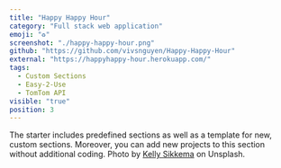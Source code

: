 ```yaml
---
title: "Happy Happy Hour"
category: "Full stack web application"
emoji: "♻️"
screenshot: "./happy-happy-hour.png"
github: "https://github.com/vivsnguyen/Happy-Happy-Hour"
external: "https://happyhappy-hour.herokuapp.com/"
tags:
  - Custom Sections
  - Easy-2-Use
  - TomTom API
visible: "true"
position: 3
---
```


The starter includes predefined sections as well as a template for new, custom sections. Moreover, you can add new projects to this section without additional coding. Photo by <a href="https://unsplash.com/@kellysikkema?utm_source=unsplash&utm_medium=referral&utm_content=creditCopyText" target="_blank" rel="nofollow noopener noreferrer" aria-label="External Link">Kelly Sikkema</a> on Unsplash.